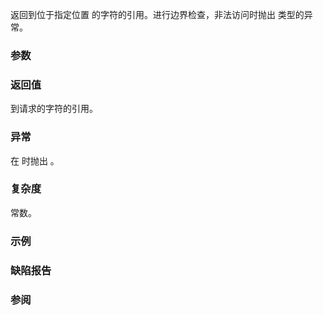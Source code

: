 {{cpp/string/basic_string/title|at}}
{{cpp/string/basic_string/navbar}}
{{dcl begin}}
{{dcla|anchor=no|num=1|constexpr=c++20|
CharT&amp; at( size_type pos );
}}
{{dcla|anchor=no|num=2|constexpr=c++20|
const CharT&amp; at( size_type pos ) const;
}}
{{dcl end}}

返回到位于指定位置 {{c|pos}} 的字符的引用。进行边界检查，非法访问时抛出 {{lc|std::out_of_range}} 类型的异常。

===参数===
{{par begin}}
{{par|pos|要返回的字符位置}}
{{par end}}

===返回值===
到请求的字符的引用。

===异常===
在 {{c|1=pos &gt;= size()}} 时抛出 {{lc|std::out_of_range}}。

{{cpp/strong exception safety guarantee}}

===复杂度===
常数。

===示例===
{{example
|code=
#include &lt;iostream&gt;
#include &lt;stdexcept&gt;
#include &lt;string&gt;

int main()
{
    std::string s("message"); // 为容量
    
    s = "abc";
    s.at(2) = 'x'; // OK
    std::cout &lt;&lt; s &lt;&lt; '\n';
    
    std::cout &lt;&lt; "字符串大小 = " &lt;&lt; s.size() &lt;&lt; '\n';
    std::cout &lt;&lt; "字符串容量 = " &lt;&lt; s.capacity() &lt;&lt; '\n';
    
    try
    {
        // 抛出，即使容量允许访问元素
        s.at(3) = 'x';
    }
    catch (std::out_of_range const&amp; exc)
    {
        std::cout &lt;&lt; exc.what() &lt;&lt; '\n';
    }
}
|p=true
|output=
abx
字符串大小 = 3
字符串容量 = 7
basic_string::at
}}

===缺陷报告===
{{dr list begin}}
{{dr list item|wg=lwg|dr=847|std=C++98|before=没有异常安全保证|after=添加强异常安全保证}}
{{dr list item|wg=lwg|dr=2207|std=C++98|before={{c|1=pos &gt;= size()}} 是 {{c|true}} 时的行为未定义|after=此时始终会抛出异常}}
{{dr list end}}

===参阅===
{{dsc begin}}
{{dsc inc|cpp/string/basic_string/dsc operator at}}
{{dsc inc|cpp/string/basic_string_view/dsc {{SUBPAGENAMEE}}}}
{{dsc end}}

{{langlinks|de|en|es|fr|it|ja|pl|pt|ru}}